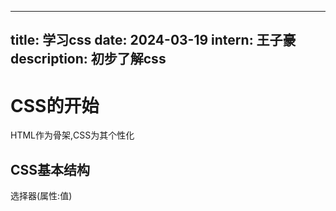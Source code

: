 
---
title: 学习css
date: 2024-03-19
intern: 王子豪
description: 初步了解css
---

# CSS的开始
HTML作为骨架,CSS为其个性化
<br/>
## CSS基本结构
选择器(属性:值)
